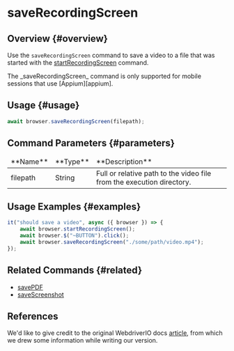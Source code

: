 
# saveRecordingScreen

## Overview {#overview}

Use the `saveRecordingScreen` command to save a video to a file that was started with the [startRecordingScreen][start-recording-screen] command.

<Admonition type="warning">
    The _saveRecordingScreen_ command is only supported for mobile sessions that use
    [Appium][appium].
</Admonition>

## Usage {#usage}

```javascript
await browser.saveRecordingScreen(filepath);
```

## Command Parameters {#parameters}

<table>
<thead>
<tr><td>**Name**</td><td>**Type**</td><td>**Description**</td></tr>
</thead>
<tbody>
<tr><td>filepath</td><td>String</td><td>Full or relative path to the video file from the execution directory.</td></tr>

</tbody>
</table>

## Usage Examples {#examples}

```javascript
it("should save a video", async ({ browser }) => {
    await browser.startRecordingScreen();
    await browser.$("~BUTTON").click();
    await browser.saveRecordingScreen("./some/path/video.mp4");
});
```

## Related Commands {#related}

-   [savePDF](../savePDF)
-   [saveScreenshot](../saveScreenshot)

## References

We'd like to give credit to the original WebdriverIO docs [article](https://webdriver.io/docs/api/browser/saveRecordingScreen), from which we drew some information while writing our version.

[start-recording-screen]: https://webdriver.io/docs/api/appium/#startrecordingscreen
[appium]: http://appium.io/docs/en/commands/device/recording-screen/start-recording-screen/
